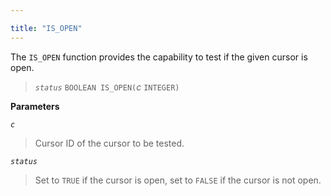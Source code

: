 ---

title: "IS_OPEN"
---

<div id="is_open" class="registered_link"></div>

The `IS_OPEN` function provides the capability to test if the given cursor is open.

> *`status`* `BOOLEAN IS_OPEN(`*c* `INTEGER)`

**Parameters**

*`c`*

> Cursor ID of the cursor to be tested.

*`status`*

> Set to `TRUE` if the cursor is open, set to `FALSE` if the cursor is not open.

